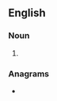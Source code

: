 ==English==

===Noun===
{{head|en|noun plural form}}

# {{plural of|T-wave|lang=en}}

===Anagrams===
* {{l|en|watevs}}